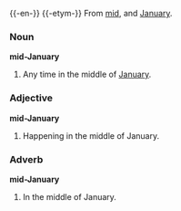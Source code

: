 {{-en-}}
{{-etym-}}
From [[mid]], and [[January]].

===Noun===
'''mid-January'''

# Any time in the middle of [[January]].

===Adjective===
'''mid-January'''

#Happening in the middle of January.

===Adverb===
'''mid-January'''

#In the middle of January.